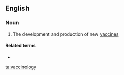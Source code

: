 ==English==

===Noun===
{{en-noun|-}}

# The development and production of new [[vaccine]]s

====Related terms====
* {{l|en|vaccinologist}}

[[ta:vaccinology]]